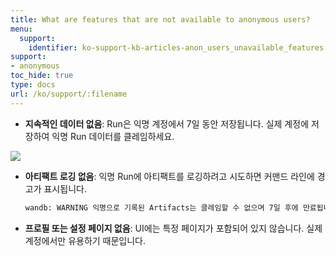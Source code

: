 ---
title: What are features that are not available to anonymous users?
menu:
  support:
    identifier: ko-support-kb-articles-anon_users_unavailable_features
support:
- anonymous
toc_hide: true
type: docs
url: /ko/support/:filename
---

* **지속적인 데이터 없음**: Run은 익명 계정에서 7일 동안 저장됩니다. 실제 계정에 저장하여 익명 Run 데이터를 클레임하세요.

<Frame>
    <img src="/images/app_ui/anon_mode_no_data.png"  />
</Frame>

* **아티팩트 로깅 없음**: 익명 Run에 아티팩트를 로깅하려고 시도하면 커맨드 라인에 경고가 표시됩니다.
    ```bash
    wandb: WARNING 익명으로 기록된 Artifacts는 클레임할 수 없으며 7일 후에 만료됩니다.
    ```

* **프로필 또는 설정 페이지 없음**: UI에는 특정 페이지가 포함되어 있지 않습니다. 실제 계정에서만 유용하기 때문입니다.
